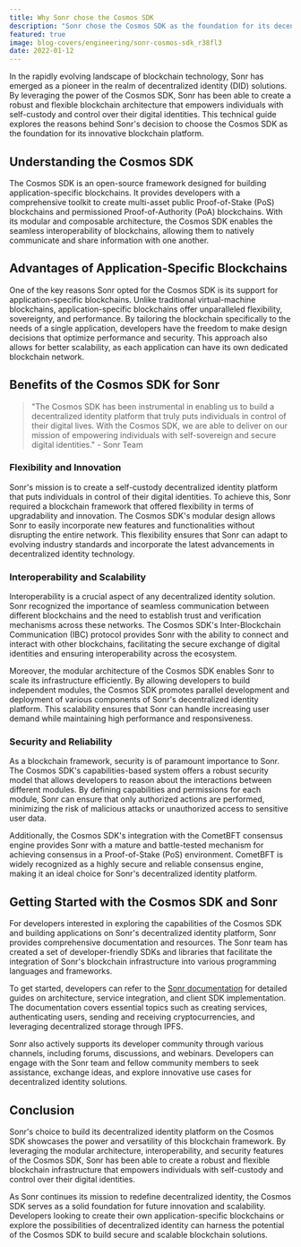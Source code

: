 ```yaml
---
title: Why Sonr chose the Cosmos SDK
description: "Sonr chose the Cosmos SDK as the foundation for its decentralized identity platform due to its modular architecture, interoperability, and security features. The Cosmos SDK enables Sonr to incorporate new features, communicate with other blockchains through IBC, and scale its infrastructure efficiently. With the capabilities-based security model and integration with CometBFT consensus engine, Sonr ensures the security and reliability of its platform. Developers can explore the Cosmos SDK and Sonr's decentralized identity platform through comprehensive documentation and community support."
featured: true
image: blog-covers/engineering/sonr-cosmos-sdk_r38fl3
date: 2022-01-12
---
```


In the rapidly evolving landscape of blockchain technology, Sonr has emerged as a pioneer in the realm of decentralized identity (DID) solutions. By leveraging the power of the Cosmos SDK, Sonr has been able to create a robust and flexible blockchain architecture that empowers individuals with self-custody and control over their digital identities. This technical guide explores the reasons behind Sonr's decision to choose the Cosmos SDK as the foundation for its innovative blockchain platform.

## Understanding the Cosmos SDK

The Cosmos SDK is an open-source framework designed for building application-specific blockchains. It provides developers with a comprehensive toolkit to create multi-asset public Proof-of-Stake (PoS) blockchains and permissioned Proof-of-Authority (PoA) blockchains. With its modular and composable architecture, the Cosmos SDK enables the seamless interoperability of blockchains, allowing them to natively communicate and share information with one another.

## Advantages of Application-Specific Blockchains

One of the key reasons Sonr opted for the Cosmos SDK is its support for application-specific blockchains. Unlike traditional virtual-machine blockchains, application-specific blockchains offer unparalleled flexibility, sovereignty, and performance. By tailoring the blockchain specifically to the needs of a single application, developers have the freedom to make design decisions that optimize performance and security. This approach also allows for better scalability, as each application can have its own dedicated blockchain network.

## Benefits of the Cosmos SDK for Sonr

> "The Cosmos SDK has been instrumental in enabling us to build a decentralized identity platform that truly puts individuals in control of their digital lives. With the Cosmos SDK, we are able to deliver on our mission of empowering individuals with self-sovereign and secure digital identities." - Sonr Team

### Flexibility and Innovation

Sonr's mission is to create a self-custody decentralized identity platform that puts individuals in control of their digital identities. To achieve this, Sonr required a blockchain framework that offered flexibility in terms of upgradability and innovation. The Cosmos SDK's modular design allows Sonr to easily incorporate new features and functionalities without disrupting the entire network. This flexibility ensures that Sonr can adapt to evolving industry standards and incorporate the latest advancements in decentralized identity technology.

### Interoperability and Scalability

Interoperability is a crucial aspect of any decentralized identity solution. Sonr recognized the importance of seamless communication between different blockchains and the need to establish trust and verification mechanisms across these networks. The Cosmos SDK's Inter-Blockchain Communication (IBC) protocol provides Sonr with the ability to connect and interact with other blockchains, facilitating the secure exchange of digital identities and ensuring interoperability across the ecosystem.

Moreover, the modular architecture of the Cosmos SDK enables Sonr to scale its infrastructure efficiently. By allowing developers to build independent modules, the Cosmos SDK promotes parallel development and deployment of various components of Sonr's decentralized identity platform. This scalability ensures that Sonr can handle increasing user demand while maintaining high performance and responsiveness.

### Security and Reliability

As a blockchain framework, security is of paramount importance to Sonr. The Cosmos SDK's capabilities-based system offers a robust security model that allows developers to reason about the interactions between different modules. By defining capabilities and permissions for each module, Sonr can ensure that only authorized actions are performed, minimizing the risk of malicious attacks or unauthorized access to sensitive user data.

Additionally, the Cosmos SDK's integration with the CometBFT consensus engine provides Sonr with a mature and battle-tested mechanism for achieving consensus in a Proof-of-Stake (PoS) environment. CometBFT is widely recognized as a highly secure and reliable consensus engine, making it an ideal choice for Sonr's decentralized identity platform.

## Getting Started with the Cosmos SDK and Sonr

For developers interested in exploring the capabilities of the Cosmos SDK and building applications on Sonr's decentralized identity platform, Sonr provides comprehensive documentation and resources. The Sonr team has created a set of developer-friendly SDKs and libraries that facilitate the integration of Sonr's blockchain infrastructure into various programming languages and frameworks.

To get started, developers can refer to the [Sonr documentation](https://sonr.io/docs) for detailed guides on architecture, service integration, and client SDK implementation. The documentation covers essential topics such as creating services, authenticating users, sending and receiving cryptocurrencies, and leveraging decentralized storage through IPFS.

Sonr also actively supports its developer community through various channels, including forums, discussions, and webinars. Developers can engage with the Sonr team and fellow community members to seek assistance, exchange ideas, and explore innovative use cases for decentralized identity solutions.

## Conclusion

Sonr's choice to build its decentralized identity platform on the Cosmos SDK showcases the power and versatility of this blockchain framework. By leveraging the modular architecture, interoperability, and security features of the Cosmos SDK, Sonr has been able to create a robust and flexible blockchain infrastructure that empowers individuals with self-custody and control over their digital identities.

As Sonr continues its mission to redefine decentralized identity, the Cosmos SDK serves as a solid foundation for future innovation and scalability. Developers looking to create their own application-specific blockchains or explore the possibilities of decentralized identity can harness the potential of the Cosmos SDK to build secure and scalable blockchain solutions.

